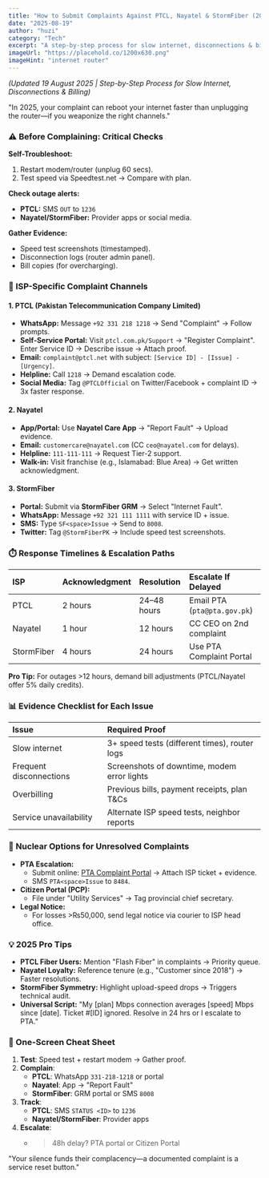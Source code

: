 ```yaml
---
title: "How to Submit Complaints Against PTCL, Nayatel & StormFiber (2025 Guide)"
date: "2025-08-19"
author: "huzi"
category: "Tech"
excerpt: "A step-by-step process for slow internet, disconnections & billing issues with PTCL, Nayatel, and StormFiber, updated for 2025."
imageUrl: "https://placehold.co/1200x630.png"
imageHint: "internet router"
---
```


*(Updated 19 August 2025 | Step-by-Step Process for Slow Internet, Disconnections & Billing)*

"In 2025, your complaint can reboot your internet faster than unplugging the router—if you weaponize the right channels."

### ⚠️ Before Complaining: Critical Checks

**Self-Troubleshoot:**

1.  Restart modem/router (unplug 60 secs).
2.  Test speed via Speedtest.net → Compare with plan.

**Check outage alerts:**

-   **PTCL:** SMS `OUT` to `1236`
-   **Nayatel/StormFiber:** Provider apps or social media.

**Gather Evidence:**

-   Speed test screenshots (timestamped).
-   Disconnection logs (router admin panel).
-   Bill copies (for overcharging).

### 📝 ISP-Specific Complaint Channels

#### 1. PTCL (Pakistan Telecommunication Company Limited)

-   **WhatsApp:** Message `+92 331 218 1218` → Send "Complaint" → Follow prompts.
-   **Self-Service Portal:** Visit `ptcl.com.pk/Support` → "Register Complaint". Enter Service ID → Describe issue → Attach proof.
-   **Email:** `complaint@ptcl.net` with subject: `[Service ID] - [Issue] - [Urgency]`.
-   **Helpline:** Call `1218` → Demand escalation code.
-   **Social Media:** Tag `@PTCLOfficial` on Twitter/Facebook + complaint ID → 3x faster response.

#### 2. Nayatel

-   **App/Portal:** Use **Nayatel Care App** → "Report Fault" → Upload evidence.
-   **Email:** `customercare@nayatel.com` (CC `ceo@nayatel.com` for delays).
-   **Helpline:** `111-111-111` → Request Tier-2 support.
-   **Walk-in:** Visit franchise (e.g., Islamabad: Blue Area) → Get written acknowledgment.

#### 3. StormFiber

-   **Portal:** Submit via **StormFiber GRM** → Select "Internet Fault".
-   **WhatsApp:** Message `+92 321 111 1111` with service ID + issue.
-   **SMS:** Type `SF<space>Issue` → Send to `8008`.
-   **Twitter:** Tag `@StormFiberPK` → Include speed test screenshots.

### ⏱️ Response Timelines & Escalation Paths

| ISP        | Acknowledgment | Resolution   | Escalate If Delayed         |
| :--------- | :------------- | :----------- | :-------------------------- |
| PTCL       | 2 hours        | 24–48 hours  | Email PTA (`pta@pta.gov.pk`)  |
| Nayatel    | 1 hour         | 12 hours     | CC CEO on 2nd complaint     |
| StormFiber | 4 hours        | 24 hours     | Use PTA Complaint Portal    |

**Pro Tip:** For outages >12 hours, demand bill adjustments (PTCL/Nayatel offer 5% daily credits).

### 📊 Evidence Checklist for Each Issue

| Issue                    | Required Proof                                    |
| :----------------------- | :------------------------------------------------ |
| Slow internet            | 3+ speed tests (different times), router logs     |
| Frequent disconnections  | Screenshots of downtime, modem error lights       |
| Overbilling              | Previous bills, payment receipts, plan T&Cs       |
| Service unavailability   | Alternate ISP speed tests, neighbor reports       |

### 🚨 Nuclear Options for Unresolved Complaints

-   **PTA Escalation:**
    -   Submit online: [PTA Complaint Portal](https://complaint.pta.gov.pk) → Attach ISP ticket + evidence.
    -   SMS `PTA<space>Issue` to `8484`.
-   **Citizen Portal (PCP):**
    -   File under "Utility Services" → Tag provincial chief secretary.
-   **Legal Notice:**
    -   For losses >₨50,000, send legal notice via courier to ISP head office.

### 💡 2025 Pro Tips

-   **PTCL Fiber Users:** Mention "Flash Fiber" in complaints → Priority queue.
-   **Nayatel Loyalty:** Reference tenure (e.g., "Customer since 2018") → Faster resolutions.
-   **StormFiber Symmetry:** Highlight upload-speed drops → Triggers technical audit.
-   **Universal Script:** "My \[plan] Mbps connection averages \[speed] Mbps since \[date]. Ticket #\[ID] ignored. Resolve in 24 hrs or I escalate to PTA."

### 📱 One-Screen Cheat Sheet

1.  **Test**: Speed test + restart modem → Gather proof.
2.  **Complain**:
    -   **PTCL**: WhatsApp `331-218-1218` or portal
    -   **Nayatel**: App → "Report Fault"
    -   **StormFiber**: GRM portal or SMS `8008`
3.  **Track**:
    -   **PTCL**: SMS `STATUS <ID>` to `1236`
    -   **Nayatel/StormFiber**: Provider apps
4.  **Escalate**:
    -   >48h delay? PTA portal or Citizen Portal

"Your silence funds their complacency—a documented complaint is a service reset button."
